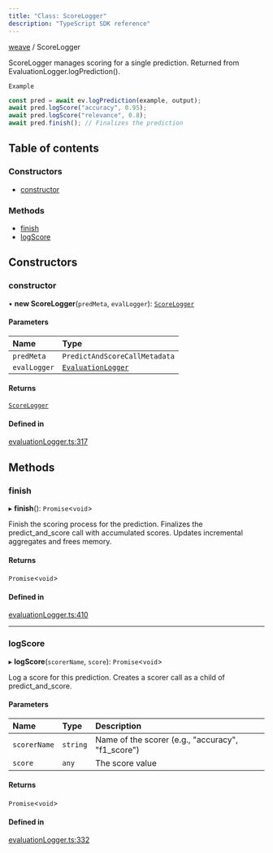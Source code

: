 ```yaml
---
title: "Class: ScoreLogger"
description: "TypeScript SDK reference"
---
```


[weave](../index) / ScoreLogger



ScoreLogger manages scoring for a single prediction.
Returned from EvaluationLogger.logPrediction().

`Example`

```ts
const pred = await ev.logPrediction(example, output);
await pred.logScore("accuracy", 0.95);
await pred.logScore("relevance", 0.8);
await pred.finish(); // Finalizes the prediction
```

## Table of contents

### Constructors

- [constructor](./ScoreLogger#constructor)

### Methods

- [finish](./ScoreLogger#finish)
- [logScore](./ScoreLogger#logscore)

## Constructors

### constructor

• **new ScoreLogger**(`predMeta`, `evalLogger`): [`ScoreLogger`](./ScoreLogger)

#### Parameters

| Name | Type |
| :------ | :------ |
| `predMeta` | `PredictAndScoreCallMetadata` |
| `evalLogger` | [`EvaluationLogger`](./EvaluationLogger) |

#### Returns

[`ScoreLogger`](./ScoreLogger)

#### Defined in

[evaluationLogger.ts:317](https://github.com/wandb/weave/blob/5d9590d2658eeb69c9c9f04342e107bf9a0a4c90/sdks/node/src/evaluationLogger.ts#L317)

## Methods

### finish

▸ **finish**(): `Promise`\<`void`\>

Finish the scoring process for the prediction.
Finalizes the predict_and_score call with accumulated scores.
Updates incremental aggregates and frees memory.

#### Returns

`Promise`\<`void`\>

#### Defined in

[evaluationLogger.ts:410](https://github.com/wandb/weave/blob/5d9590d2658eeb69c9c9f04342e107bf9a0a4c90/sdks/node/src/evaluationLogger.ts#L410)

___

### logScore

▸ **logScore**(`scorerName`, `score`): `Promise`\<`void`\>

Log a score for this prediction.
Creates a scorer call as a child of predict_and_score.

#### Parameters

| Name | Type | Description |
| :------ | :------ | :------ |
| `scorerName` | `string` | Name of the scorer (e.g., "accuracy", "f1_score") |
| `score` | `any` | The score value |

#### Returns

`Promise`\<`void`\>

#### Defined in

[evaluationLogger.ts:332](https://github.com/wandb/weave/blob/5d9590d2658eeb69c9c9f04342e107bf9a0a4c90/sdks/node/src/evaluationLogger.ts#L332)